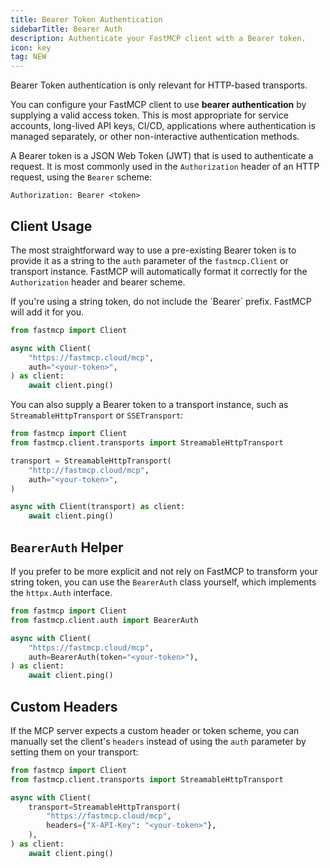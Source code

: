 ```yaml
---
title: Bearer Token Authentication
sidebarTitle: Bearer Auth
description: Authenticate your FastMCP client with a Bearer token.
icon: key
tag: NEW
---
```



<VersionBadge version="2.6.0" />

<Tip>
Bearer Token authentication is only relevant for HTTP-based transports.
</Tip>

You can configure your FastMCP client to use **bearer authentication** by supplying a valid access token. This is most appropriate for service accounts, long-lived API keys, CI/CD, applications where authentication is managed separately, or other non-interactive authentication methods.

A Bearer token is a JSON Web Token (JWT) that is used to authenticate a request. It is most commonly used in the `Authorization` header of an HTTP request, using the `Bearer` scheme:

```http
Authorization: Bearer <token>
```


## Client Usage

The most straightforward way to use a pre-existing Bearer token is to provide it as a string to the `auth` parameter of the `fastmcp.Client` or transport instance. FastMCP will automatically format it correctly for the `Authorization` header and bearer scheme.

<Tip>
If you're using a string token, do not include the `Bearer` prefix. FastMCP will add it for you.
</Tip>

```python {5}
from fastmcp import Client

async with Client(
    "https://fastmcp.cloud/mcp", 
    auth="<your-token>",
) as client:
    await client.ping()
```

You can also supply a Bearer token to a transport instance, such as `StreamableHttpTransport` or `SSETransport`:

```python {6}
from fastmcp import Client
from fastmcp.client.transports import StreamableHttpTransport

transport = StreamableHttpTransport(
    "http://fastmcp.cloud/mcp", 
    auth="<your-token>",
)

async with Client(transport) as client:
    await client.ping()
```

## `BearerAuth` Helper

If you prefer to be more explicit and not rely on FastMCP to transform your string token, you can use the `BearerAuth` class yourself, which implements the `httpx.Auth` interface.

```python {6}
from fastmcp import Client
from fastmcp.client.auth import BearerAuth

async with Client(
    "https://fastmcp.cloud/mcp", 
    auth=BearerAuth(token="<your-token>"),
) as client:
    await client.ping()
```

## Custom Headers

If the MCP server expects a custom header or token scheme, you can manually set the client's `headers` instead of using the `auth` parameter by setting them on your transport:

```python {5}
from fastmcp import Client
from fastmcp.client.transports import StreamableHttpTransport

async with Client(
    transport=StreamableHttpTransport(
        "https://fastmcp.cloud/mcp", 
        headers={"X-API-Key": "<your-token>"},
    ),
) as client:
    await client.ping()
```

